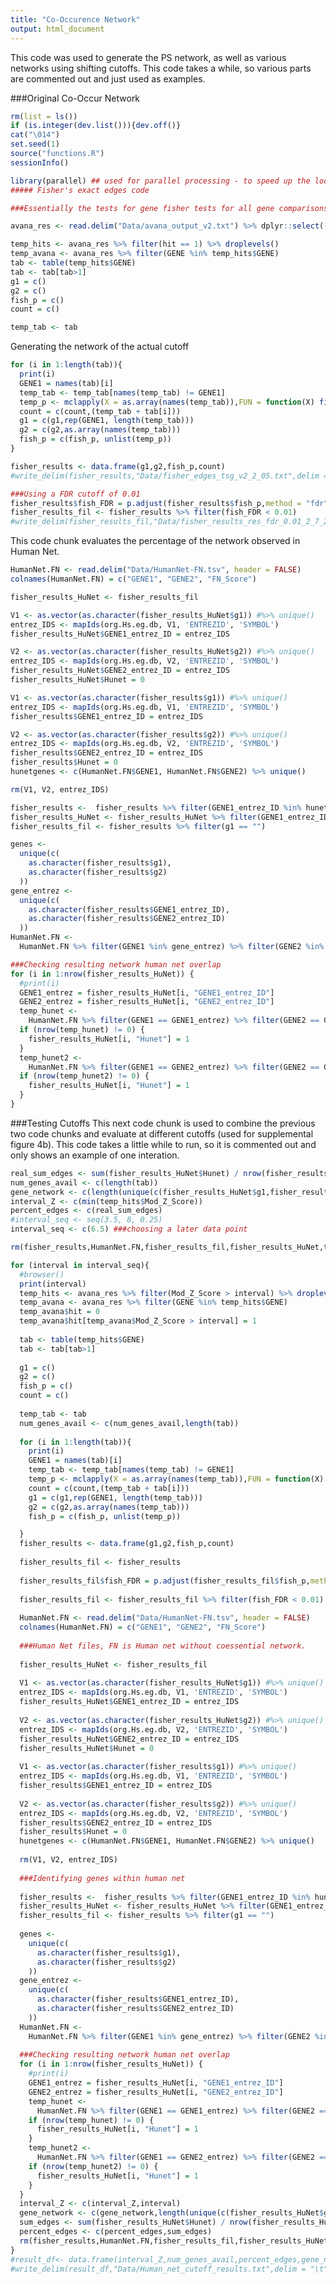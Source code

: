 ```yaml
---
title: "Co-Occurence Network"
output: html_document
---
```


This code was used to generate the PS network, as well as various networks using shifting cutoffs. This code takes a while, so various parts are commented out and just used as examples.

###Original Co-Occur Network
```r
rm(list = ls())
if (is.integer(dev.list())){dev.off()}
cat("\014")
set.seed(1)
source("functions.R")
sessionInfo()
```

```r
library(parallel) ## used for parallel processing - to speed up the loop
##### Fisher's exact edges code

###Essentially the tests for gene fisher tests for all gene comparisons.

avana_res <- read.delim("Data/avana_output_v2.txt") %>% dplyr::select(-c(MEAN_FC_Shuffle_Mean,SD_Shuffle_Mean,MEAN_FC,n,n_above,percentage,geneScores,GENE_Exp,Exp,Mean_FC_Z_Score,ranking))

temp_hits <- avana_res %>% filter(hit == 1) %>% droplevels()
temp_avana <- avana_res %>% filter(GENE %in% temp_hits$GENE)
tab <- table(temp_hits$GENE)
tab <- tab[tab>1]
g1 = c()
g2 = c()
fish_p = c()
count = c()

temp_tab <- tab
```

Generating the network of the actual cutoff
```r
for (i in 1:length(tab)){
  print(i)
  GENE1 = names(tab)[i]
  temp_tab <- temp_tab[names(temp_tab) != GENE1]
  temp_p <- mclapply(X = as.array(names(temp_tab)),FUN = function(X) fisher_edges(GENE1 = GENE1,GENE2 = X,data_feed = temp_avana), mc.cores = 15)
  count = c(count,(temp_tab + tab[i]))
  g1 = c(g1,rep(GENE1, length(temp_tab)))
  g2 = c(g2,as.array(names(temp_tab)))
  fish_p = c(fish_p, unlist(temp_p))
}

fisher_results <- data.frame(g1,g2,fish_p,count)
#write_delim(fisher_results,"Data/fisher_edges_tsg_v2_2_05.txt",delim = "\t")

###Using a FDR cutoff of 0.01 
fisher_results$fish_FDR = p.adjust(fisher_results$fish_p,method = "fdr")
fisher_results_fil <- fisher_results %>% filter(fish_FDR < 0.01)
#write_delim(fisher_results_fil,"Data/fisher_results_res_fdr_0.01_2_7_20.txt",delim = "\t")
```

This code chunk evaluates the percentage of the network observed in Human Net.
```r
HumanNet.FN <- read.delim("Data/HumanNet-FN.tsv", header = FALSE)
colnames(HumanNet.FN) = c("GENE1", "GENE2", "FN_Score")

fisher_results_HuNet <- fisher_results_fil

V1 <- as.vector(as.character(fisher_results_HuNet$g1)) #%>% unique()
entrez_IDS <- mapIds(org.Hs.eg.db, V1, 'ENTREZID', 'SYMBOL')
fisher_results_HuNet$GENE1_entrez_ID = entrez_IDS

V2 <- as.vector(as.character(fisher_results_HuNet$g2)) #%>% unique()
entrez_IDS <- mapIds(org.Hs.eg.db, V2, 'ENTREZID', 'SYMBOL')
fisher_results_HuNet$GENE2_entrez_ID = entrez_IDS
fisher_results_HuNet$Hunet = 0

V1 <- as.vector(as.character(fisher_results$g1)) #%>% unique()
entrez_IDS <- mapIds(org.Hs.eg.db, V1, 'ENTREZID', 'SYMBOL')
fisher_results$GENE1_entrez_ID = entrez_IDS

V2 <- as.vector(as.character(fisher_results$g2)) #%>% unique()
entrez_IDS <- mapIds(org.Hs.eg.db, V2, 'ENTREZID', 'SYMBOL')
fisher_results$GENE2_entrez_ID = entrez_IDS
fisher_results$Hunet = 0
hunetgenes <- c(HumanNet.FN$GENE1, HumanNet.FN$GENE2) %>% unique()

rm(V1, V2, entrez_IDS)

fisher_results <-  fisher_results %>% filter(GENE1_entrez_ID %in% hunetgenes) %>% filter(GENE2_entrez_ID %in% hunetgenes)
fisher_results_HuNet <- fisher_results_HuNet %>% filter(GENE1_entrez_ID %in% hunetgenes) %>% filter(GENE2_entrez_ID %in% hunetgenes)
fisher_results_fil <- fisher_results %>% filter(g1 == "")

genes <-
  unique(c(
    as.character(fisher_results$g1),
    as.character(fisher_results$g2)
  ))
gene_entrez <-
  unique(c(
    as.character(fisher_results$GENE1_entrez_ID),
    as.character(fisher_results$GENE2_entrez_ID)
  ))
HumanNet.FN <-
  HumanNet.FN %>% filter(GENE1 %in% gene_entrez) %>% filter(GENE2 %in% gene_entrez)

###Checking resulting network human net overlap
for (i in 1:nrow(fisher_results_HuNet)) {
  #print(i)
  GENE1_entrez = fisher_results_HuNet[i, "GENE1_entrez_ID"]
  GENE2_entrez = fisher_results_HuNet[i, "GENE2_entrez_ID"]
  temp_hunet <-
    HumanNet.FN %>% filter(GENE1 == GENE1_entrez) %>% filter(GENE2 == GENE2_entrez)
  if (nrow(temp_hunet) != 0) {
    fisher_results_HuNet[i, "Hunet"] = 1
  }
  temp_hunet2 <-
    HumanNet.FN %>% filter(GENE1 == GENE2_entrez) %>% filter(GENE2 == GENE1_entrez)
  if (nrow(temp_hunet2) != 0) {
    fisher_results_HuNet[i, "Hunet"] = 1
  }
}

```

###Testing Cutoffs
This next code chunk is used to combine the previous two code chunks and evaluate at different cutoffs (used for supplemental figure 4b). This code takes a little while to run, so it is commented out and only shows an example of one interation.
```r
real_sum_edges <- sum(fisher_results_HuNet$Hunet) / nrow(fisher_results_HuNet)
num_genes_avail <- c(length(tab))
gene_network <- c(length(unique(c(fisher_results_HuNet$g1,fisher_results_HuNet$g2))))
interval_Z <- c(min(temp_hits$Mod_Z_Score))
percent_edges <- c(real_sum_edges)
#interval_seq <- seq(3.5, 8, 0.25)
interval_seq <- c(6.5) ###choosing a later data point

rm(fisher_results,HumanNet.FN,fisher_results_fil,fisher_results_HuNet,temp_avana,temp_hits,temp_hunet,temp_hunet2,g1,g2,gene_entrez,hunetgenes,genes)

for (interval in interval_seq){
  #browser()
  print(interval)
  temp_hits <- avana_res %>% filter(Mod_Z_Score > interval) %>% droplevels()
  temp_avana <- avana_res %>% filter(GENE %in% temp_hits$GENE)
  temp_avana$hit = 0
  temp_avana$hit[temp_avana$Mod_Z_Score > interval] = 1
  
  tab <- table(temp_hits$GENE)
  tab <- tab[tab>1]
  
  g1 = c()
  g2 = c()
  fish_p = c()
  count = c()
  
  temp_tab <- tab
  num_genes_avail <- c(num_genes_avail,length(tab))
  
  for (i in 1:length(tab)){
    print(i)
    GENE1 = names(tab)[i]
    temp_tab <- temp_tab[names(temp_tab) != GENE1]
    temp_p <- mclapply(X = as.array(names(temp_tab)),FUN = function(X) fisher_edges(GENE1 = GENE1,GENE2 = X,data_feed = temp_avana), mc.cores = 20)
    count = c(count,(temp_tab + tab[i]))
    g1 = c(g1,rep(GENE1, length(temp_tab)))
    g2 = c(g2,as.array(names(temp_tab)))
    fish_p = c(fish_p, unlist(temp_p))

  }
  fisher_results <- data.frame(g1,g2,fish_p,count)
  
  fisher_results_fil <- fisher_results
  
  fisher_results_fil$fish_FDR = p.adjust(fisher_results_fil$fish_p,method = "fdr")
  
  fisher_results_fil <- fisher_results_fil %>% filter(fish_FDR < 0.01)
  
  HumanNet.FN <- read.delim("Data/HumanNet-FN.tsv", header = FALSE)
  colnames(HumanNet.FN) = c("GENE1", "GENE2", "FN_Score")
  
  ###Human Net files, FN is Human net without coessential network.
  
  fisher_results_HuNet <- fisher_results_fil
  
  V1 <- as.vector(as.character(fisher_results_HuNet$g1)) #%>% unique()
  entrez_IDS <- mapIds(org.Hs.eg.db, V1, 'ENTREZID', 'SYMBOL')
  fisher_results_HuNet$GENE1_entrez_ID = entrez_IDS
  
  V2 <- as.vector(as.character(fisher_results_HuNet$g2)) #%>% unique()
  entrez_IDS <- mapIds(org.Hs.eg.db, V2, 'ENTREZID', 'SYMBOL')
  fisher_results_HuNet$GENE2_entrez_ID = entrez_IDS
  fisher_results_HuNet$Hunet = 0
  
  V1 <- as.vector(as.character(fisher_results$g1)) #%>% unique()
  entrez_IDS <- mapIds(org.Hs.eg.db, V1, 'ENTREZID', 'SYMBOL')
  fisher_results$GENE1_entrez_ID = entrez_IDS
  
  V2 <- as.vector(as.character(fisher_results$g2)) #%>% unique()
  entrez_IDS <- mapIds(org.Hs.eg.db, V2, 'ENTREZID', 'SYMBOL')
  fisher_results$GENE2_entrez_ID = entrez_IDS
  fisher_results$Hunet = 0
  hunetgenes <- c(HumanNet.FN$GENE1, HumanNet.FN$GENE2) %>% unique()
  
  rm(V1, V2, entrez_IDS)
  
  ###Identifying genes within human net
  
  fisher_results <-  fisher_results %>% filter(GENE1_entrez_ID %in% hunetgenes) %>% filter(GENE2_entrez_ID %in% hunetgenes)
  fisher_results_HuNet <- fisher_results_HuNet %>% filter(GENE1_entrez_ID %in% hunetgenes) %>% filter(GENE2_entrez_ID %in% hunetgenes)
  fisher_results_fil <- fisher_results %>% filter(g1 == "")
  
  genes <-
    unique(c(
      as.character(fisher_results$g1),
      as.character(fisher_results$g2)
    ))
  gene_entrez <-
    unique(c(
      as.character(fisher_results$GENE1_entrez_ID),
      as.character(fisher_results$GENE2_entrez_ID)
    ))
  HumanNet.FN <-
    HumanNet.FN %>% filter(GENE1 %in% gene_entrez) %>% filter(GENE2 %in% gene_entrez)
  
  ###Checking resulting network human net overlap
  for (i in 1:nrow(fisher_results_HuNet)) {
    #print(i)
    GENE1_entrez = fisher_results_HuNet[i, "GENE1_entrez_ID"]
    GENE2_entrez = fisher_results_HuNet[i, "GENE2_entrez_ID"]
    temp_hunet <-
      HumanNet.FN %>% filter(GENE1 == GENE1_entrez) %>% filter(GENE2 == GENE2_entrez)
    if (nrow(temp_hunet) != 0) {
      fisher_results_HuNet[i, "Hunet"] = 1
    }
    temp_hunet2 <-
      HumanNet.FN %>% filter(GENE1 == GENE2_entrez) %>% filter(GENE2 == GENE1_entrez)
    if (nrow(temp_hunet2) != 0) {
      fisher_results_HuNet[i, "Hunet"] = 1
    }
  }
  interval_Z <- c(interval_Z,interval)
  gene_network <- c(gene_network,length(unique(c(fisher_results_HuNet$g1,fisher_results_HuNet$g2))))
  sum_edges <- sum(fisher_results_HuNet$Hunet) / nrow(fisher_results_HuNet)
  percent_edges <- c(percent_edges,sum_edges)
  rm(fisher_results,HumanNet.FN,fisher_results_fil,fisher_results_HuNet,temp,temp_avana,temp_hits,temp_hunet,temp_hunet2,g1,g2,gene_entrez,hunetgenes,genes)
}   
#result_df<- data.frame(interval_Z,num_genes_avail,percent_edges,gene_network)
#write_delim(result_df,"Data/Human_net_cutoff_results.txt",delim = "\t")


```
